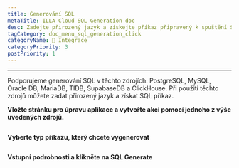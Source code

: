 ```yaml
---
title: Generování SQL
metaTitle: ILLA Cloud SQL Generation doc
desc: Zadejte přirozený jazyk a získejte příkaz připravený k spuštění SQL
tagCategory: doc_menu_sql_generation_click
categoryName: 🔨 Integrace
categoryPriority: 3
postPriority: 1
---
```


* * *

<Heading hidden>generování SQL</Heading>

Podporujeme generování SQL v těchto zdrojích: PostgreSQL, MySQL, Oracle DB, MariaDB, TIDB, SupabaseDB a ClickHouse. Při použití těchto zdrojů můžete zadat přirozený jazyk a získat SQL příkaz. 

**Vložte stránku pro úpravu aplikace a vytvořte akci pomocí jednoho z výše uvedených zdrojů.** 

<img src='https://cdn.illacloud.com/official-website/img/docs/assemble/sql_generate.png' alt="" />

**Vyberte typ příkazu, který chcete vygenerovat**

<img src='https://cdn.illacloud.com/official-website/img/docs/assemble/sql_generate(1).gif' alt="" />

**Vstupní podrobnosti a klikněte na SQL Generate**

<img src='https://cdn.illacloud.com/official-website/img/docs/assemble/sql_generate(2).png' alt="" />
